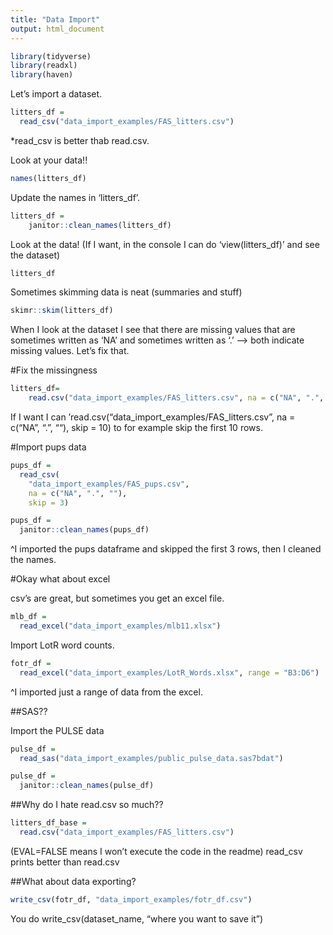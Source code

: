 ```yaml
---
title: "Data Import"
output: html_document
---
```


```r
library(tidyverse)
library(readxl)
library(haven)
```

Let's import a dataset.

```r
litters_df = 
  read_csv("data_import_examples/FAS_litters.csv")
```
*read_csv is better thab read.csv.

Look at your data!!

```r
names(litters_df)
```

Update the names in 'litters_df'.

```r
litters_df = 
    janitor::clean_names(litters_df)
```

Look at the data! (If I want, in the console I can do 'view(litters_df)' and see the dataset)

```r
litters_df
```

Sometimes skimming data is neat (summaries and stuff)
```r
skimr::skim(litters_df)
```

When I look at the dataset I see that there are missing values that are sometimes written as 'NA' and sometimes written as '.' --> both indicate missing values. Let's fix that.

#Fix the missingness

```r
litters_df=
    read.csv("data_import_examples/FAS_litters.csv", na = c("NA", ".", ""))
```
 If I want I can 'read.csv("data_import_examples/FAS_litters.csv", na = c("NA", ".", ""), skip = 10) to for example skip the first 10 rows.
 
#Import pups data
 
```r
pups_df = 
  read_csv(
    "data_import_examples/FAS_pups.csv", 
    na = c("NA", ".", ""), 
    skip = 3)

pups_df = 
  janitor::clean_names(pups_df)
```

^I imported the pups dataframe and skipped the first 3 rows, then I cleaned the names.

#Okay what about excel

csv's are great, but sometimes you get an excel file.

```r
mlb_df = 
  read_excel("data_import_examples/mlb11.xlsx")
```

Import LotR word counts.
```r
fotr_df = 
  read_excel("data_import_examples/LotR_Words.xlsx", range = "B3:D6")
```
^I imported just a range of data from the excel.

##SAS??

Import the PULSE data
```r
pulse_df = 
  read_sas("data_import_examples/public_pulse_data.sas7bdat")

pulse_df = 
  janitor::clean_names(pulse_df)
```

##Why do I hate read.csv so much??

```r
litters_df_base =
  read.csv("data_import_examples/FAS_litters.csv")
```

(EVAL=FALSE means I won't execute the code in the readme)
read_csv prints better than read.csv

##What about data exporting?

```r
write_csv(fotr_df, "data_import_examples/fotr_df.csv")
```

You do write_csv(dataset_name, "where you want to save it")







